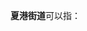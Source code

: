 '''夏港街道'''可以指：
{{PRC admin/disambig|32/02/81/003/000|44/01/16/001/000}}
{{disambig|cat=四字乡级行政区划消歧义}}